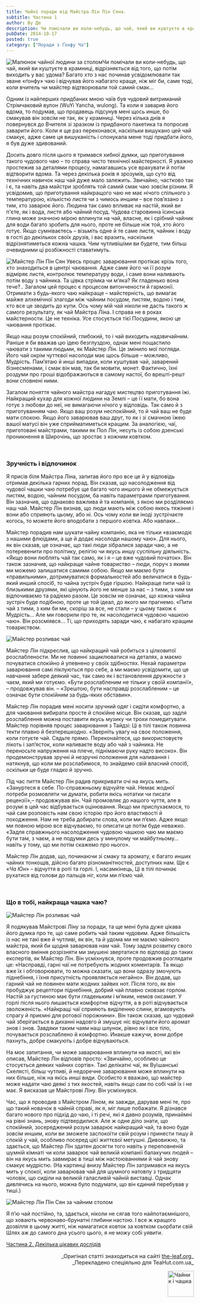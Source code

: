 ```yaml
---
title: Чайні поради від Майстра Лін Пін Сяна. 
subtitle: Частина 1
author: Ву Де
description: Чи помічали ви коли-небудь, що чай, який ви куштуєте в крамниці, відрізняється від того, що потім виходить у вас удома? Багато хто з нас починав усвідомлювати…
pubDate: 2014-10-17
posted: true
category: ["Поради з Ґонфу Ча"]
---
```



<img src={Image1.src} class="float-left" alt="Малюнок чайної людини за столом" />Чи помічали ви коли-небудь, що чай, який ви куштуєте в крамниці, відрізняється від того, що потім виходить у вас удома? Багато хто з нас починав усвідомлювати так зване «ґонфу» чаю і відчував його набагато краще, ніж міг би, саме тоді, коли вчитель чи майстер відтворювали той самий смак…

Одним із найперших придбаних мною чаїв був чудовий витриманий Стрімчаковий вулон (WuYi Yancha, wulong). Та коли я заварив його вдома, то подумав, що продавець підсунув мені щось инше, бо смакував він зовсім не так, як у крамниці. Через кілька днів я повернувся до Вчителя зі зразком із придбаного пакетика та попросив заварити його. Коли я ще раз переконався, наскільки вишукано цей чай смакує, адже саме ця вишуканість і спонукала мене тоді придбати його, я був дуже здивований.

Досить довго після цього я тримався хибної думки, що приготування такого чудового чаю – то справа чисто технічної майстерності. Я уважно простежив за деталями процесу, намагавшись усе врахувати й потім відтворити вдома. Та через декілька років я зрозумів, що суто від технічних навичок наш чай дуже мало залежить. Звичайно, частково так і є, та навіть два майстри зроблять той самий смак чаю зовсім різним. Я усвідомив, що приготування найкращого чаю не має нічого спільного з температурою, кількістю листя чи з чимось иншим – все пов’язано з тим, хто заварює його. Людина так само впливає на настій, який ви п'єте, як і вода, листя або чайний посуд. Чудова старовинна їсинська глина може значною мірою вплинути на чай, власне, як і срібний чайник для води багато зробить для нього, проте не більше ніж той, хто його готує. Якщо сумніваєтесь – візьміть одне й те саме листя, чайник і воду в гості до декількох своїх друзів, і вас вразить, наскільки відрізнятиметься кожна чашка. Чим чутливішіми ви будете, тим більш очевидними ці розбіжності ставатимуть.

<img src={Image2.src} class="float-right" alt="Майстер Лін Пін Сян" />
Увесь процес заварювання протікає крізь того, хто знаходиться в центрі чаювання. Адже саме його чи її розум відміряє листя, контролює температуру води, і саме вони наливають потім воду з чайника. Та цівка стрімка чи м’яка? Як гладенько вона тече?.. Загалом цей процес є процесом витончености й гармонії. Отримати з будь-якого чаю найкраще – майстерність, що вимагає майже алхемічної злагоди між чайним посудом, листям, водою і тим, хто все це зводить до купи. Ось чому мій чай ніколи не дасть такого ж самого результату, як чай Майстра Ліна. І справа не в роках майстерности. Це не техніка. Усе стосується тієї Посудини, якою це чаювання протікає.

Якщо наш розум спокійний, глибокий, то і чай виходить надзвичайним. Раніше я би вважав цю ідею безглуздою, однак мені пощастило чаювати з такими людьми, як Майстер Лін. Це змінило мої погляди. Його чай окрім чуттєвої насолоди має щось більше – можливо, Мудрість. Пам’ятаю й инші випадки, коли куштував чай, заварений бізнесменами, і смак він мав, так би мовити, монет. Фактично, їхні роздуми про гроші відображаються в самому настої, бо врешті-решт вони сповнені ними.

Загалом поняття чайного майстра нагадує мистецтво приготування їжі. Найкращий кухар для кожної людини на Землі – це її мати, бо вона готує з любови до неї, не вимагаючи нічого у відповідь. Так само й з приготуванням чаю. Якщо ваш розум неспокійний, то й чай ваш не буде мати спокою. Якщо його заварював ваш друг, то як і зі смачною їжею вашої матусі він уже сприйматиметься кращим. За аналогією, чаї, приготовані майстрами, такими як Пол Лін, несуть із собою дзенські проникнення в Широчінь, що зростає з кожним ковтком.

<p>&nbsp;</p>

### Зручність і відпочинок

Я присів біля Майстра Ліна, запитав його про все це й у відповідь отримав декілька гарних порад. Він сказав, що насолодження від чудової чашки чаю потребує ще багато чого иншого й не обмежується листям, водою, чайним посудом, ба навіть параметрами приготування. Він зазначив, що однаково важлива й та компанія, з якою ми розділяємо наш чай. Майстер Лін визнав, що люди мають між собою якесь тяжіння і вони або сприяють цьому, або ні. Ось чому коли ви іноді зустрічаєте когось, то можете його вподобати з першого ковтка. Або навпаки…

Майстер порадив нам шукати чайну компанію, яка не тільки «взаємодіє з нашими флюідами, а ще й додає насолоди нашому чаю». Для нього, як він сказав, це означає, що такі люди зібралися заради чаю, а не потеревенити про політику, релігію чи якусь иншу суспільну діяльність. «Якщо вони люблять чай так само, як і я – це вже чудовий початок». Він також зазначив, що найкраще чайне товариство – люди, поруч з якими ми можемо залишатися самими собою. Якщо ми маємо бути «правильними», дотримуватися формальностей або величатися в будь-який инший спосіб, то чайна зустріч буде гіршою. Найкраще пити чай із близькими друзями, які цінують його не менше за нас – з тими, з ким ми відпочиваємо та радіємо разом. Це зовсім не означає, що кожна чайна зустріч буде подібною, проте це той ідеал, до якого ми прагнемо. «Пити чай з тими, з ким би ми, скоріш за все, не стали – у цьому також є Мудрість… Але ми говорили про те, як насолодитися чудовою чашкою чаю». Він розсміявся... Ті, що приходять заради чаю, є набагато кращим товариством.

<img src={Image3.src} class="float-left" alt="Майстер розливає чай" />

Майстер Лін підкреслив, що найкращий чай робиться з цілковитої розслаблености. Ми не повинні зациклюватися на деталях, а маємо почуватися спокійно й упевнено у своїх здібностях. Нехай параметри заварювання самі піклуються про себе, а ми маємо усвідомити, що це навчання забере деякий час, так само як і встановлення дружности з чаєм, який ми готуємо. «Бути розслабленим не тільки у своїй компанії», – продовжував він. – «Зрештою, бути насправді розслабленим – це означає бути спокійним за будь-яких обставин».

Майстер Лін порадив мені носити зручний одяг і сидіти комфортно, а для чаювання вибирати просте й спокійне місце. Він сказав, що задля розслаблення можна поставити якусь музику чи трохи помедитувати. Майстер порівняв процес заварювання з Тайдзі: Ці в тілі також повинна текти плавно й безперешкодно. «Зверніть увагу на своє положення, коли готуєте чай. Сядьте прямо. Переконайтеся, що використовуєте лікоть і зап’ясток, коли наливаєте воду або чай з чайника. Не переносьте напруження на плече, піднімаючи руку надто високо». Він продемонстрував зручні й незручні положення для наливання і натякнув, що коли ми розслабимося, то знайдемо свій власний спосіб, оскільки це буде гладко й зручно.

Під час пиття Майстер Лін радив прикривати очі на якусь мить. «Зануртеся в себе. По-справжньому відчуйте чай. Немає жодної потреби розмовляти чи думати, робити якісь нотатки чи писати рецензії»,– продовжував він. Чай промовляє до нашого чуття, але в розумі в цей час відбувається оцінювання. Якщо ми прислухаємося, то чай сам розповість нам свою історію про його властивості й походження. Нам не треба добирати слова, коли ми п’ємо. Адже якщо ми повною мірою все відчуваємо, то описати це потім буде неважко. «Задля справжнього насолодження чудовою чашкою чаю ми маємо бути там, з чаєм, а не подумки десь у минулому чи майбутньому… навіть у тому, що ми потім скажемо про нього».

Майстер Лін додав, що, починаючи зі смаку та аромату, є багато инших чайних тонкощів, дійсно багато різноманітностей, доступних нам. Ще є «_Ча Юн_» – відчуття в роті та горлі. І, насамкінець, Ці в тілі починає рухатися від голови до пальців ніг, коли ми п’ємо чай.

<p>&nbsp;</p>

### Що в тобі, найкраща чашка чаю?

<img  src={Image4.src} class="float-right" alt="Майстер Лін розливає чай" />

Я подякував Майстрові Ліну за поради, та ще мені була дуже цікава його думка про те, що саме робить чай таким чудовим. Адже більшість із нас не такі вже й чутливі, як він, та й удома ми не маємо чайного майстра, який би щодня заварював нам чай. Тому задля розвитку свого власного вміння розрізняти ми змушені звертатися по відповіді до таких експертів, як Майстер Лін. Він усміхнувся, проте продовжив розглядати це: «Насправді, гарні чаї не потребують жодних коментарів. Та якщо вже їх і обговорювати, то можна сказати, що вони одразу змочують піднебіння, і їхня присутність проявляється негайно». Він додав, що гарний чай не повинен мати жодних зайвих нот. Після того, як він пробуджує рецептори піднебіння, добрий чай плавно сковзає горлом. Настій за густиною має бути гладеньким і м’яким, немов оксамит. У горлі після нього лишається комфортне відчуття, а в роті відчувається зволоженість. «Найкращі чаї сприяють виділенню слини, вгамовують спрагу й приємні для ротової порожнини». Він також сказав, що чудовий чай зберігається в диханні надовго й змушує ніс відчувати його аромат знов і знов. Завдяки таким чаям наш шлунок, рівно як і все тіло, почувається розслаблено й комфортно. Инакше кажучи, вони добре пахнуть, добре смакують і добре відчуваються.

На моє запитання, чи може заварювання вплинути на якості, які він описав, Майстер Лін відповів просто: «Звичайно, особливо це стосується деяких чайних сортів». Такі делікатні чаї, як Вуїшанські Скелясті, більш чутливі, й недоречне заварювання може вплинути на них більше, ніж на якісь инші види. Особисто я вважаю, що майстер може надати чаю деякі з тих якостей, навіть якщо сам по собі чай їх і не має. Я висказав це Майстрові Ліну. Він усміхнувся.

Час, що я проводив з Майстром Ліном, як завжди, дарував мені те, про що такий новачок в чайній справі, як я, міг лише побажати. Я дізнався багато нового про підхід до чаю, і ті речі, які я давно розумів, принаймні на рівні знань, знову підтвердилися. Але ж одне діло знати, що спокійний, зосереджений розум заварює найкращий чай, та воно буде зовсім иншим, коли ви зможете заспокоїти свій розум і принести тишу й спокій у чай, особливо посеред цієї життєвої метушні. Дивовижно, та здається, що Майстер Лін здатен досягти того навіть у переповненій шумній кімнаті чи коли заварює чай великій компанії балакучих людей – він на якусь мить завмирає в тиші між настоюваннями й чай знову смакує мудрістю. (На картинці внизу Майстер Лін затримався на якусь мить у спокої, коли заварював чай для шумного натовпу з тридцяти чоловік, що сиділи на великій галасливій чайній виставці. Однак дивлячись на нього, можна було подумати, що він єдиний перебував у тиші.)

<img  src={Image5.src} class="align-center" alt="Майстер Лін Пін Сян за чайним столом" />

Я п’ю чай постійно, та, здається, ніколи не сягав того найпотаємнішого, що ховають червонаво-брунатні глибини настою. І все ж кращого дозвілля в цьому житті, ніж намагатися ковток за ковтком сьорбати свій Шлях аж до самого дна усього цього, я не можу собі уявити.

[Частина 2. Декілька цікавих дослідів](/library/gongfucha-tips-with-master-ling-ping-xiang-2/)

<p align="right" style="font-size: 0.9rem;">_Оригінал статті знаходиться на сайті <a title="the-leaf.org" href="http://the-leaf.org/The_Leaf/Home.html" target="_blank" rel="noopener">the-leaf.org</a>_<br/>_Перекладено спеціяльно для TeaHut.com.ua_</p>
<div style="display: flex; justify-content: end;">
  <img style="display: block;  width: 70px;" src="/teakettle.gif" alt="Чайник і чашка" />
</div>